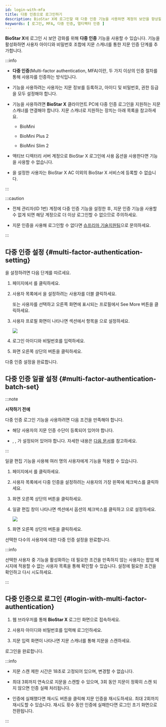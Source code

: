 ```yaml
---
id: login-with-mfa
title: 다중 인증으로 로그인하기
description: BioStar X에 로그인할 때 다중 인증 기능을 사용하면 계정의 보안을 향상할 수 있습니다.
keywords: [ 로그인, MFA, 다중 인증, 멀티팩터 인증 ]
---
```


**BioStar X**에 로그인 시 보안 강화를 위해 **다중 인증** 기능을 사용할 수 있습니다. <Cmd sid='team.user.permission.multiFactorAuth' /> 기능을 활성화하면 사용자 아이디와 비밀번호 조합에 지문 스캐너를 통한 지문 인증 단계를 추가합니다.

:::info

* **다중 인증**(Multi-factor authentication, MFA)이란, 두 가지 이상의 인증 절차를 통해 사용자를 인증하는 방식입니다.

* <Cmd sid='team.user.permission.multiFactorAuth' /> 기능을 사용하려는 사용자는 지문 정보를 등록하고, 아이디 및 비밀번호, 권한 등급을 모두 설정해야 합니다.

* <Cmd sid='team.user.permission.multiFactorAuth' /> 기능을 사용하려면 **BioStar X** 클라이언트 PC에 다중 인증 로그인을 지원하는 지문 스캐너를 연결해야 합니다. 지문 스캐너로 지원하는 장치는 아래 목록을 참고하세요.

  * BioMini

  * BioMini Plus 2

  * BioMini Slim 2

* 액티브 디렉터리 서버 계정으로 <Cmd>BioStar X 로그인에 사용</Cmd> 옵션을 사용한다면 <Cmd sid='team.user.permission.multiFactorAuth' /> 기능을 사용할 수 없습니다.

* <Cmd sid='team.user.permission.multiFactorAuth' />을 설정한 사용자는 BioStar X AC 이외의 BioStar X 서비스에 등록할 수 없습니다.

:::

:::caution

* 전체 관리자(ID 1번) 계정에 다중 인증 기능을 설정한 후, 지문 인증 기능을 사용할 수 없게 되면 해당 계정으로 더 이상 로그인할 수 없으므로 주의하세요.

* 지문 인증을 사용해 로그인할 수 없다면 [슈프리마 기술지원팀](https://support.supremainc.com)으로 문의하세요.

:::


## 다중 인증 설정 {#multi-factor-authentication-setting}

<Cmd sid='team.user.permission.multiFactorAuth' />을 설정하려면 다음 단계를 따르세요.

1. <Cmd sid='shell.header.launcher' /> 페이지에서 <Cmd sid='shell.header.user' />를 클릭하세요.

1. 사용자 목록에서 <Cmd sid='team.user.permission.multiFactorAuth' />을 설정하려는 사용자를 더블 클릭하세요.

    또는 사용자를 선택하고 오른쪽 화면에 표시되는 프로필에서 <Cmd>See More</Cmd> 버튼을 클릭하세요.

1. 사용자 프로필 화면이 나타나면 <Cmd sid='team.user.permission.title' /> 섹션에서 <Cmd sid='team.user.permission.multiFactorAuth' /> 항목을 <Cmd sid='common.use' />으로 설정하세요.

    <Image src='/img/biostarx-edit-user-mfa-use.png' />

1. 로그인 아이디와 비밀번호를 입력하세요.

1. 화면 오른쪽 상단의 <Cmd sid='common.save' /> 버튼을 클릭하세요.

다중 인증 설정을 완료합니다.


## 다중 인증 일괄 설정 {#multi-factor-authentication-batch-set}

:::note

**시작하기 전에**

다중 인증 로그인 기능을 사용하려면 다음 조건을 만족해야 합니다.

* 해당 사용자의 지문 인증 수단이 등록되어 있어야 합니다.

* <Cmd sid='team.userTemplate.table.operator' />, <Cmd sid='user.loginId' product='2' />, <Cmd sid='common.password"' product='2' />가 설정되어 있어야 합니다. 자세한 내용은 [다음 문서](set-permission)를 참고하세요.

:::

일괄 편집 기능을 사용해 여러 명의 사용자에게 <Cmd sid='team.user.permission.multiFactorAuth' /> 기능을 적용할 수 있습니다.

1. <Cmd sid='shell.header.launcher' /> 페이지에서 <Cmd sid='shell.header.user' />를 클릭하세요.

1. 사용자 목록에서 다중 인증을 설정하려는 사용자의 가장 왼쪽에 체크박스를 클릭하세요.

1. 화면 오른쪽 상단의 <Cmd sid='common.batchEdit' /> 버튼을 클릭하세요.

1. 일괄 편집 창이 나타나면 <Cmd sid='team.user.permission.title' /> 섹션에서 <Cmd sid='team.user.permission.multiFactorAuth' /> 옵션의 체크박스를 클릭하고 <Cmd sid='common.use' />으로 설정하세요.

    <Image src='/img/biostarx-batch-edit-user-mfa-use.png' />

1. 화면 오른쪽 상단의 <Cmd sid='common.save' /> 버튼을 클릭하세요.

선택한 다수의 사용자에 대한 다중 인증 설정을 완료합니다.

:::info

선택한 사용자 중 <Cmd sid='team.user.permission.multiFactorAuth' /> 기능을 활성화하는 데 필요한 조건을 만족하지 않는 사용자는 팝업 메시지에 <Cmd>적용할 수 없는 사용자 목록</Cmd>을 통해 확인할 수 있습니다. 설정에 필요한 조건을 확인하고 다시 시도하세요.

:::

## 다중 인증으로 로그인 {#login-with-multi-factor-authentication}

1. 웹 브라우저를 통해 **BioStar X** 로그인 화면으로 접속하세요.

1. 사용자 아이디와 비밀번호를 입력해 로그인하세요.

1. 지문 입력 화면이 나타나면 지문 스캐너를 통해 지문을 스캔하세요.

로그인을 완료합니다.

:::info

* 지문 스캔 제한 시간은 18초로 고정되어 있으며, 변경할 수 없습니다.

* 최대 3회까지 연속으로 지문을 스캔할 수 있으며, 3회 동안 지문이 정확히 스캔 되지 않으면 인증 실패 처리됩니다.

* 인증에 실패했다면 <Cmd>재시도</Cmd> 버튼을 클릭해 지문 인증을 재시도하세요. 최대 2회까지 재시도할 수 있습니다. 재시도 횟수 동안 인증에 실패한다면 로그인 초기 화면으로 전환됩니다.

:::